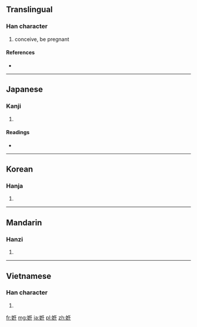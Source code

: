 ==Translingual==

===Han character===
{{Han char|rn=38|rad=女|as=06|sn=9|four=|canj=女人竹土 (VOHG)}}

# conceive, be pregnant

====References====
* {{Han ref|kx=0259.170|dkj=06200|dj=0525.160|hdz=21045.080|uh=59D9|ud=23001}}

----

==Japanese==

===Kanji===
{{ja-kanji|grade=|rs=女06}}

# {{defn|lang=ja|sort=女06}}

====Readings====
* {{ja-readings|on=[[にん]] (nin), [[じん]] (jin)|kun=[[はらむ]] (haramu)}}

----

==Korean==

===Hanja===
{{ko-hanja|hangeul=임|rv=im|mr=im}}

# {{defn|lang=ko|sort=女06}}

----

==Mandarin==

===Hanzi===
{{cmn-hanzi|pin=[[rèn]] ([[ren4]])|wg=jen<sup>4</sup>}}

# {{defn|lang=cmn|sort=女06}}

----

==Vietnamese==

===Han character===
{{vi-hantu|[[nhâm]]|rs=女06}}

# {{defn|lang=vi|sort=女06}}

[[fr:姙]]
[[mg:姙]]
[[ja:姙]]
[[pl:姙]]
[[zh:姙]]